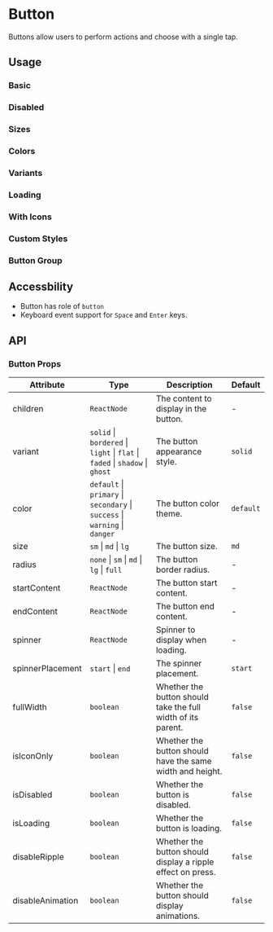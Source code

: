  
# Button

Buttons allow users to perform actions and choose with a single tap.

## Usage

### Basic

<Demo data={ButtonDemoBasic} />

### Disabled

<Demo data={ButtonDemoDisabled} />

### Sizes

<Demo data={ButtonDemoSizes} />

### Colors

<Demo data={ButtonDemoColors} />

### Variants

<Demo data={ButtonDemoVariants} />

### Loading

<Demo data={ButtonDemoLoading} />

### With Icons

<Demo data={ButtonDemoIcon} />

### Custom Styles

### Button Group

## Accessbility

- Button has role of `button`
- Keyboard event support for `Space` and `Enter` keys.

## API

### Button Props

| Attribute        | Type                                                                         | Description                                                  | Default   |
| ---------------- | ---------------------------------------------------------------------------- | ------------------------------------------------------------ | --------- |
| children         | `ReactNode`                                                                  | The content to display in the button.                        | -         |
| variant          | `solid` \| `bordered` \| `light` \| `flat` \| `faded` \| `shadow` \| `ghost` | The button appearance style.                                 | `solid`   |
| color            | `default` \| `primary` \| `secondary` \| `success` \| `warning` \| `danger`  | The button color theme.                                      | `default` |
| size             | `sm` \| `md` \| `lg`                                                         | The button size.                                             | `md`      |
| radius           | `none` \| `sm` \| `md` \| `lg` \| `full`                                     | The button border radius.                                    | -         |
| startContent     | `ReactNode`                                                                  | The button start content.                                    | -         |
| endContent       | `ReactNode`                                                                  | The button end content.                                      | -         |
| spinner          | `ReactNode`                                                                  | Spinner to display when loading.                             | -         |
| spinnerPlacement | `start` \| `end`                                                             | The spinner placement.                                       | `start`   |
| fullWidth        | `boolean`                                                                    | Whether the button should take the full width of its parent. | `false`   |
| isIconOnly       | `boolean`                                                                    | Whether the button should have the same width and height.    | `false`   |
| isDisabled       | `boolean`                                                                    | Whether the button is disabled.                              | `false`   |
| isLoading        | `boolean`                                                                    | Whether the button is loading.                               | `false`   |
| disableRipple    | `boolean`                                                                    | Whether the button should display a ripple effect on press.  | `false`   |
| disableAnimation | `boolean`                                                                    | Whether the button should display animations.                | `false`   |
